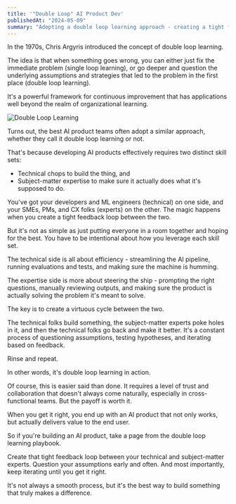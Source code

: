 ```yaml
---
title: '"Double Loop" AI Product Dev'
publishedAt: "2024-05-09"
summary: "Adopting a double loop learning approach - creating a tight feedback loop between technical expertise and subject-matter knowledge - is key to building AI products that deliver real value to users."
---
```


In the 1970s, Chris Argyris introduced the concept of double loop learning.

The idea is that when something goes wrong, you can either just fix the immediate problem (single loop learning), or go deeper and question the underlying assumptions and strategies that led to the problem in the first place (double loop learning).

It's a powerful framework for continuous improvement that has applications well beyond the realm of organizational learning.

![Double Loop Learning](/blog-images/double-loop-learning.jpeg)

Turns out, the best AI product teams often adopt a similar approach, whether they call it double loop learning or not.

That's because developing AI products effectively requires two distinct skill sets:

- Technical chops to build the thing, and
- Subject-matter expertise to make sure it actually does what it's supposed to do.

You've got your developers and ML engineers (technical) on one side, and your SMEs, PMs, and CX folks (experts) on the other. The magic happens when you create a tight feedback loop between the two.

But it's not as simple as just putting everyone in a room together and hoping for the best. You have to be intentional about how you leverage each skill set.

The technical side is all about efficiency - streamlining the AI pipeline, running evaluations and tests, and making sure the machine is humming.

The expertise side is more about steering the ship - prompting the right questions, manually reviewing outputs, and making sure the product is actually solving the problem it's meant to solve.

The key is to create a virtuous cycle between the two.

The technical folks build something, the subject-matter experts poke holes in it, and then the technical folks go back and make it better. It's a constant process of questioning assumptions, testing hypotheses, and iterating based on feedback.

Rinse and repeat.

In other words, it's double loop learning in action.

Of course, this is easier said than done. It requires a level of trust and collaboration that doesn't always come naturally, especially in cross-functional teams. But the payoff is worth it.

When you get it right, you end up with an AI product that not only works, but actually delivers value to the end user.

So if you're building an AI product, take a page from the double loop learning playbook.

Create that tight feedback loop between your technical and subject-matter experts. Question your assumptions early and often. And most importantly, keep iterating until you get it right.

It's not always a smooth process, but it's the best way to build something that truly makes a difference.

